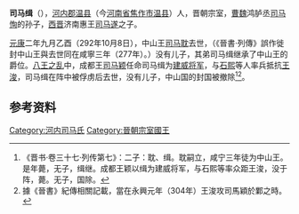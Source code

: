 '''司马缉'''（{{bd|？||304年||}}），[[河內郡_(中國)|河内郡]][[温县|温县]]（今[[河南省|河南省]][[焦作市|焦作市]][[温县|温县]]）人，晋朝宗室，[[曹魏|曹魏]]鸿胪丞[[司马恂_(三国)|司马恂]]的孙子，[[西晋|西晋]]济南惠王[[司马遂|司马遂]]之子。

[[元康_(西晋)|元康]]二年九月乙酉（292年10月8日），中山王[[司马耽|司马耽]]去世，（《晉書·列傳》誤作徙封中山王與去世同在咸寧三年（277年）。）没有儿子，其弟司马缉继承了中山王的爵位。[[八王之乱|八王之乱]]中，成都王[[司马颖|司马颖]]任命司马缉为[[建威将军|建威将军]]，与[[石熙|石熙]]等人率兵抵抗[[王浚|王浚]]，司马缉在阵中被俘虏后去世，没有儿子，中山国的封国被撤除<ref>《晋书·卷三十七·列传第七》：二子：耽、缉。耽嗣立，咸宁三年徒为中山王。是年薨，无子，缉继。成都王颖以缉为建威将军，与石熙等率众距王浚，没于阵，薨。无子，国除。</ref><ref>據《晉書》紀傳相關記載，當在永興元年（304年）王浚攻司馬穎於鄴之時。</ref>。

{{start box}}
{{s-before|兄[[司馬耽|司馬耽]]}}
{{s-title|[[晉朝藩王列表#中山國|晉朝中山王]]|293年—304年}}
{{s-after|無}}
{{end box}}

==参考资料==
{{reflist}}

[[Category:河内司马氏|Category:河内司马氏]]
[[Category:晉朝宗室國王|Category:晉朝宗室國王]]